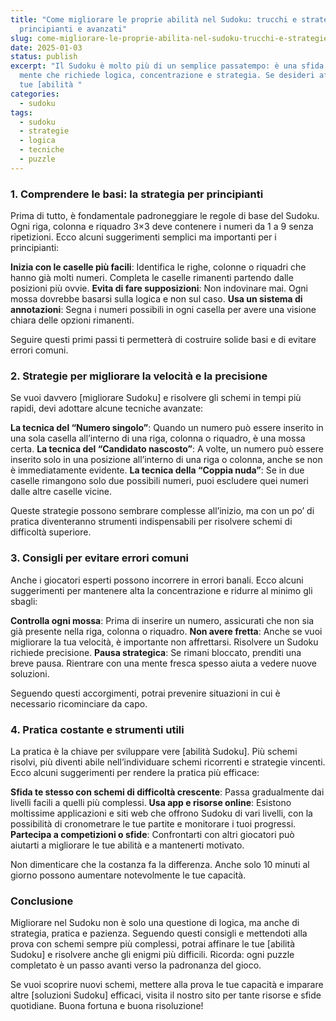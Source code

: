 ```yaml
---
title: "Come migliorare le proprie abilità nel Sudoku: trucchi e strategie per
  principianti e avanzati"
slug: come-migliorare-le-proprie-abilita-nel-sudoku-trucchi-e-strategie-per-principianti-e-avanzati
date: 2025-01-03
status: publish
excerpt: "Il Sudoku è molto più di un semplice passatempo: è una sfida per la
  mente che richiede logica, concentrazione e strategia. Se desideri affinare le
  tue [abilità "
categories:
  - sudoku
tags:
  - sudoku
  - strategie
  - logica
  - tecniche
  - puzzle
---
```


<TwoCol src="" alt="" width={1200} height={800} caption="">

</TwoCol>

### 1. Comprendere le basi: la strategia per principianti

Prima di tutto, è fondamentale padroneggiare le regole di base del Sudoku. Ogni riga, colonna e riquadro 3&#215;3 deve contenere i numeri da 1 a 9 senza ripetizioni. Ecco alcuni suggerimenti semplici ma importanti per i principianti:



**Inizia con le caselle più facili**: Identifica le righe, colonne o riquadri che hanno già molti numeri. Completa le caselle rimanenti partendo dalle posizioni più ovvie.
**Evita di fare supposizioni**: Non indovinare mai. Ogni mossa dovrebbe basarsi sulla logica e non sul caso.
**Usa un sistema di annotazioni**: Segna i numeri possibili in ogni casella per avere una visione chiara delle opzioni rimanenti.

Seguire questi primi passi ti permetterà di costruire solide basi e di evitare errori comuni.





### 2. Strategie per migliorare la velocità e la precisione

Se vuoi davvero [migliorare Sudoku] e risolvere gli schemi in tempi più rapidi, devi adottare alcune tecniche avanzate:



**La tecnica del “Numero singolo”**: Quando un numero può essere inserito in una sola casella all&#8217;interno di una riga, colonna o riquadro, è una mossa certa.
**La tecnica del “Candidato nascosto”**: A volte, un numero può essere inserito solo in una posizione all&#8217;interno di una riga o colonna, anche se non è immediatamente evidente.
**La tecnica della “Coppia nuda”**: Se in due caselle rimangono solo due possibili numeri, puoi escludere quei numeri dalle altre caselle vicine.

Queste strategie possono sembrare complesse all’inizio, ma con un po’ di pratica diventeranno strumenti indispensabili per risolvere schemi di difficoltà superiore.





### 3. Consigli per evitare errori comuni

Anche i giocatori esperti possono incorrere in errori banali. Ecco alcuni suggerimenti per mantenere alta la concentrazione e ridurre al minimo gli sbagli:



**Controlla ogni mossa**: Prima di inserire un numero, assicurati che non sia già presente nella riga, colonna o riquadro.
**Non avere fretta**: Anche se vuoi migliorare la tua velocità, è importante non affrettarsi. Risolvere un Sudoku richiede precisione.
**Pausa strategica**: Se rimani bloccato, prenditi una breve pausa. Rientrare con una mente fresca spesso aiuta a vedere nuove soluzioni.

Seguendo questi accorgimenti, potrai prevenire situazioni in cui è necessario ricominciare da capo.





### 4. Pratica costante e strumenti utili

La pratica è la chiave per sviluppare vere [abilità Sudoku]. Più schemi risolvi, più diventi abile nell’individuare schemi ricorrenti e strategie vincenti. Ecco alcuni suggerimenti per rendere la pratica più efficace:



**Sfida te stesso con schemi di difficoltà crescente**: Passa gradualmente dai livelli facili a quelli più complessi.
**Usa app e risorse online**: Esistono moltissime applicazioni e siti web che offrono Sudoku di vari livelli, con la possibilità di cronometrare le tue partite e monitorare i tuoi progressi.
**Partecipa a competizioni o sfide**: Confrontarti con altri giocatori può aiutarti a migliorare le tue abilità e a mantenerti motivato.

Non dimenticare che la costanza fa la differenza. Anche solo 10 minuti al giorno possono aumentare notevolmente le tue capacità.





### Conclusione

Migliorare nel Sudoku non è solo una questione di logica, ma anche di strategia, pratica e pazienza. Seguendo questi consigli e mettendoti alla prova con schemi sempre più complessi, potrai affinare le tue [abilità Sudoku] e risolvere anche gli enigmi più difficili. Ricorda: ogni puzzle completato è un passo avanti verso la padronanza del gioco.


Se vuoi scoprire nuovi schemi, mettere alla prova le tue capacità e imparare altre [soluzioni Sudoku] efficaci, visita il nostro sito per tante risorse e sfide quotidiane. Buona fortuna e buona risoluzione!


